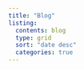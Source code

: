 ```yaml
---
title: "Blog"
listing:
  contents: blog
  type: grid
  sort: "date desc"
  categories: true
---
```

